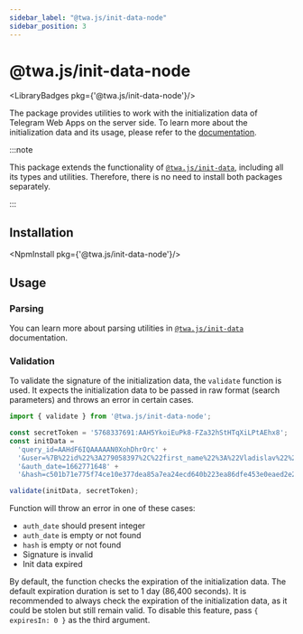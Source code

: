 ```yaml
---
sidebar_label: "@twa.js/init-data-node"
sidebar_position: 3
---
```


# @twa.js/init-data-node

<LibraryBadges pkg={'@twa.js/init-data-node'}/>

The package provides utilities to work with the initialization data of Telegram Web Apps on the server side. To learn more about the initialization data and its usage, please refer to the [documentation](../launch-params/init-data.mdx).

:::note

This package extends the functionality of [`@twa.js/init-data`](twa-js-init-data), including all its types and utilities. Therefore, there is no need to install both packages separately.

:::

## Installation

<NpmInstall pkg={'@twa.js/init-data-node'}/>

## Usage

### Parsing

You can learn more about parsing utilities in [`@twa.js/init-data`](twa-js-init-data#parsing) documentation.

### Validation

To validate the signature of the initialization data, the `validate` function is used. It expects the initialization data to be passed in raw format (search parameters) and throws an error in certain cases.

```typescript
import { validate } from '@twa.js/init-data-node';

const secretToken = '5768337691:AAH5YkoiEuPk8-FZa32hStHTqXiLPtAEhx8';
const initData =
  'query_id=AAHdF6IQAAAAAN0XohDhrOrc' +
  '&user=%7B%22id%22%3A279058397%2C%22first_name%22%3A%22Vladislav%22%2C%22last_name%22%3A%22Kibenko%22%2C%22username%22%3A%22vdkfrost%22%2C%22language_code%22%3A%22ru%22%2C%22is_premium%22%3Atrue%7D' +
  '&auth_date=1662771648' +
  '&hash=c501b71e775f74ce10e377dea85a7ea24ecd640b223ea86dfe453e0eaed2e2b2';

validate(initData, secretToken);
```

Function will throw an error in one of these cases:

- `auth_date` should present integer
- `auth_date` is empty or not found
- `hash` is empty or not found
- Signature is invalid
- Init data expired

By default, the function checks the expiration of the initialization data. The default expiration duration is set to 1 day (86,400 seconds). It is recommended to always check the expiration of the initialization data, as it could be stolen but still remain valid. To disable this feature, pass `{ expiresIn: 0 }` as the third argument.

